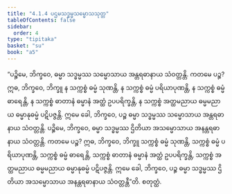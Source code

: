 ```yaml
---
title: "4.1.4 ပဌမသဒ္ဓမ္မသမ္မောသသုတ္တ"
tableOfContents: false
sidebar:
  order: 4
type: "tipitaka"
basket: "su"
book: "a5"
---
```



<DynamicBreadcrumb />

<Division number="154" book="a5" e="ch" v="16" p="155">

<Paragraph number="883" book="a5">
“ပဉ္စိမေ, ဘိက္ခဝေ, ဓမ္မာ သဒ္ဓမ္မဿ သမ္မောသာယ အန္တရဓာနာယ သံဝတ္တန္တိ. ကတမေ ပဉ္စ? ဣဓ, ဘိက္ခဝေ, ဘိက္ခူ န သက္ကစ္စံ ဓမ္မံ သုဏန္တိ, န သက္ကစ္စံ ဓမ္မံ ပရိယာပုဏန္တိ, န သက္ကစ္စံ ဓမ္မံ ဓာရေန္တိ, န သက္ကစ္စံ ဓာတာနံ ဓမ္မာနံ အတ္ထံ ဥပပရိက္ခန္တိ, န သက္ကစ္စံ အတ္ထမညာယ ဓမ္မမညာယ ဓမ္မာနုဓမ္မံ ပဋိပဇ္ဇန္တိ. ဣမေ ခေါ, ဘိက္ခဝေ, ပဉ္စ ဓမ္မာ သဒ္ဓမ္မဿ သမ္မောသာယ အန္တရဓာနာယ သံဝတ္တန္တိ.
</Paragraph>

<Paragraph number="884" book="a5">
ပဉ္စိမေ, ဘိက္ခဝေ, ဓမ္မာ သဒ္ဓမ္မဿ ဌိတိယာ အသမ္မောသာယ အနန္တရဓာနာယ သံဝတ္တန္တိ. ကတမေ ပဉ္စ? ဣဓ, ဘိက္ခဝေ, ဘိက္ခူ သက္ကစ္စံ ဓမ္မံ သုဏန္တိ, သက္ကစ္စံ ဓမ္မံ ပရိယာပုဏန္တိ, သက္ကစ္စံ ဓမ္မံ ဓာရေန္တိ, သက္ကစ္စံ ဓာတာနံ ဓမ္မာနံ အတ္ထံ ဥပပရိက္ခန္တိ, သက္ကစ္စံ အတ္ထမညာယ ဓမ္မမညာယ ဓမ္မာနုဓမ္မံ ပဋိပဇ္ဇန္တိ. ဣမေ ခေါ, ဘိက္ခဝေ, ပဉ္စ ဓမ္မာ သဒ္ဓမ္မဿ ဌိတိယာ အသမ္မောသာယ အနန္တရဓာနာယ သံဝတ္တန္တီ”တိ.

</Paragraph>
</Division>

<Paragraph number="885" type="center" book="a5">
စတုတ္ထံ.
</Paragraph>